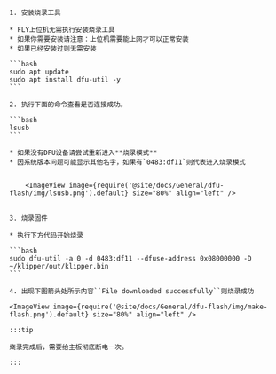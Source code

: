 

    1. 安装烧录工具

    * FLY上位机无需执行安装烧录工具
    * 如果你需要安装请注意：上位机需要能上网才可以正常安装
    * 如果已经安装过则无需安装

    ```bash
    sudo apt update
    sudo apt install dfu-util -y
    ```

    2. 执行下面的命令查看是否连接成功。

    ```bash
    lsusb
    ```

    * 如果没有DFU设备请尝试重新进入**烧录模式**
    * 因系统版本问题可能显示其他名字，如果有`0483:df11`则代表进入烧录模式


        <ImageView image={require('@site/docs/General/dfu-flash/img/lsusb.png').default} size="80%" align="left" />    


    3. 烧录固件

    * 执行下方代码开始烧录
    
    ```bash
    sudo dfu-util -a 0 -d 0483:df11 --dfuse-address 0x08000000 -D ~/klipper/out/klipper.bin
    ```

    4. 出现下图箭头处所示内容``File downloaded successfully``则烧录成功

    <ImageView image={require('@site/docs/General/dfu-flash/img/make-flash.png').default} size="80%" align="left" />    

    :::tip

    烧录完成后，需要给主板彻底断电一次。

    :::